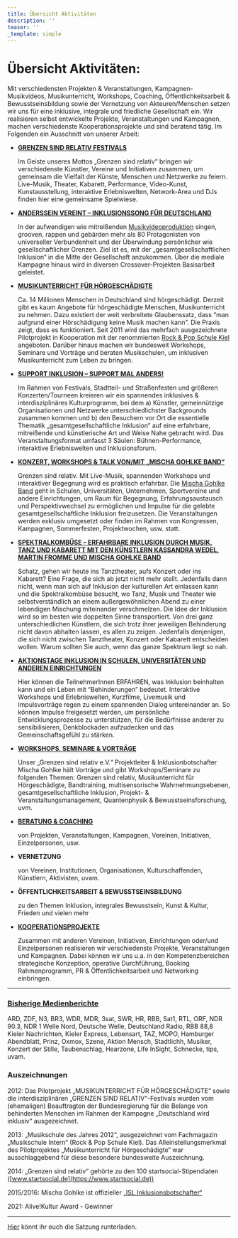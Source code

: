 ```yaml
---
title: Übersicht Aktivitäten
description: ''
teaser: ''
_template: simple
---
```


# Übersicht Aktivitäten:

Mit verschiedensten Projekten & Veranstaltungen, Kampagnen-Musikvideos, Musikunterricht, Workshops, Coaching, Öffentlichkeitsarbeit & Bewusstseinsbildung sowie der Vernetzung von Akteuren/Menschen setzen wir uns für eine inklusive, integrale und friedliche Gesellschaft ein. Wir realisieren selbst entwickelte Projekte, Veranstaltungen und Kampagnen, machen verschiedenste Kooperationsprojekte und sind beratend tätig. Im Folgenden ein Ausschnitt von unserer Arbeit:

* **[GRENZEN SIND RELATIV FESTIVALS](/veranstaltungen/3-grenzen-sind-relativ-festival-sa-26-10-19-fabrik-hamburg-2.html)**

  Im Geiste unseres Mottos „Grenzen sind relativ“ bringen wir verschiedenste Künstler, Vereine und Initiativen zusammen, um gemeinsam die Vielfalt der Künste, Menschen und Netzwerke zu feiern. Live-Musik, Theater, Kabarett, Performance, Video-Kunst, Kunstausstellung, interaktive Erlebniswelten, Network-Area und DJs finden hier eine gemeinsame Spielwiese.
* **[ANDERSSEIN VEREINT – INKLUSIONSSONG FÜR DEUTSCHLAND](/anderssein-vereint-2/inklusionssong-fuer-deutschland.html)**

  In der aufwendigen wie mitreißenden [Musikvideoproduktion](https://youtu.be/KPi9ZNp-YJQ) singen, grooven, rappen und gebärden mehr als 80 Protagonisten von universeller Verbundenheit und der Überwindung persönlicher wie gesellschaftlicher Grenzen. Ziel ist es, mit der „gesamtgesellschaftlichen Inklusion“ in die Mitte der Gesellschaft anzukommen. Über die mediale Kampagne hinaus wird in diversen Crossover-Projekten Basisarbeit geleistet.
* **[MUSIKUNTERRICHT FÜR HÖRGESCHÄDIGTE](/musikunterricht-fuer-hoergeschaedigte/allgemeine-informationen-musikunterricht.html)**

  Ca. 14 Millionen Menschen in Deutschland sind hörgeschädigt. Derzeit gibt es kaum Angebote für hörgeschädigte Menschen, Musikunterricht zu nehmen. Dazu existiert der weit verbreitete Glaubenssatz, dass “man aufgrund einer Hörschädigung keine Musik machen kann”. Die Praxis zeigt, dass es funktioniert. Seit 2011 wird das mehrfach ausgezeichnete Pilotprojekt in Kooperation mit der renommierten [Rock & Pop Schule Kiel](http://www.rockpopschule.de/) angeboten. Darüber hinaus machen wir bundesweit Workshops, Seminare und Vorträge und beraten Musikschulen, um inklusiven Musikunterricht zum Leben zu bringen.
* **[SUPPORT INKLUSION – SUPPORT MAL ANDERS!](/veranstaltungen/support-inklusion-support-mal-anders.html)**

  Im Rahmen von Festivals, Stadtteil- und Straßenfesten und größeren Konzerten/Tourneen kreieren wir ein spannendes inklusives & interdisziplinäres Kulturprogramm, bei dem a) Künstler, gemeinnützige Organisationen und Netzwerke unterschiedlichster Backgrounds zusammen kommen und b) den Besuchern vor Ort die essentielle Thematik „gesamtgesellschaftliche Inklusion“ auf eine erfahrbare, mitreißende und künstlerische Art und Weise Nahe gebracht wird. Das Veranstaltungsformat umfasst 3 Säulen: Bühnen-Performance, interaktive Erlebniswelten und Inklusionsforum.
* **[KONZERT, WORKSHOPS & TALK VON/MIT „MISCHA GOHLKE BAND“](/veranstaltungen/konzert-workshop-talkrunde.html)**

  Grenzen sind relativ. Mit Live-Musik, spannenden Workshops und interaktiver Begegnung wird es praktisch erfahrbar. Die [Mischa Gohlke Band](https://mischagohlkeband.de/) geht in Schulen, Universitäten, Unternehmen, Sportvereine und andere Einrichtungen, um Raum für Begegnung, Erfahrungsaustausch und Perspektivwechsel zu ermöglichen und Impulse für die gelebte gesamtgesellschaftliche Inklusion freizusetzen. Die Veranstaltungen werden exklusiv umgesetzt oder finden im Rahmen von Kongressen, Kampagnen, Sommerfesten, Projektwochen, usw. statt.
* **[SPEKTRALKOMBÜSE – ERFAHRBARE INKLUSION DURCH MUSIK, TANZ UND KABARETT MIT DEN KÜNSTLERN KASSANDRA WEDEL, MARTIN FROMME UND MISCHA GOHLKE BAND](/veranstaltungen/spektralkombuese.html)**

  Schatz, gehen wir heute ins Tanztheater, aufs Konzert oder ins Kabarett? Eine Frage, die sich ab jetzt nicht mehr stellt. Jedenfalls dann nicht, wenn man sich auf Inklusion der kulturellen Art einlassen kann und die Spektralkombüse besucht, wo Tanz, Musik und Theater wie selbstverständlich an einem außergewöhnlichen Abend zu einer lebendigen Mischung miteinander verschmelzen. Die Idee der Inklusion wird so im besten wie doppelten Sinne transportiert. Von drei ganz unterschiedlichen Künstlern, die sich trotz ihrer jeweiligen Behinderung nicht davon abhalten lassen, es allen zu zeigen. Jedenfalls denjenigen, die sich nicht zwischen Tanztheater, Konzert oder Kabarett entscheiden wollen. Warum sollten Sie auch, wenn das ganze Spektrum liegt so nah.
* **[AKTIONSTAGE INKLUSION IN SCHULEN, UNIVERSITÄTEN UND ANDEREN EINRICHTUNGEN](/aktionstage-inklusion/allgemeine-informationen-aktionstage.html)**

  Hier können die TeilnehmerInnen ERFAHREN, was Inklusion beinhalten kann und ein Leben mit “Behinderungen” bedeutet. Interaktive Workshops und Erlebniswelten, Kurzfilme, Livemusik und Impulsvorträge regen zu einem spannenden Dialog untereinander an. So können Impulse freigesetzt werden, um persönliche Entwicklungsprozesse zu unterstützen, für die Bedürfnisse anderer zu sensibilisieren, Denkblockaden aufzudecken und das Gemeinschaftsgefühl zu stärken.
* **[WORKSHOPS, SEMINARE & VORTRÄGE](/workshops-seminare-vortraege/allgemeine-informationen-workshops.html)**

  Unser „Grenzen sind relativ e.V.“ Projektleiter & Inklusionbotschafter Mischa Gohlke hält Vorträge und gibt Workshops/Seminare zu folgenden Themen: Grenzen sind relativ, Musikunterricht für Hörgeschädigte, Bandtraining, multisensorische Wahrnehmungsebenen, gesamtgesellschaftliche Inklusion, Projekt- & Veranstaltungsmanagement, Quantenphysik & Bewusstseinsforschung, uvm.
* **[BERATUNG & COACHING](/beratung.html)**

  von Projekten, Veranstaltungen, Kampagnen, Vereinen, Initiativen, Einzelpersonen, usw.
* **VERNETZUNG**

  von Vereinen, Institutionen, Organisationen, Kulturschaffenden, Künstlern, Aktivisten, uvam.
* **ÖFFENTLICHKEITSARBEIT & BEWUSSTSEINSBILDUNG**

  zu den Themen Inklusion, integrales Bewusstsein, Kunst & Kultur, Frieden und vielen mehr
* **[KOOPERATIONSPROJEKTE](/kooperationsprojekte/allgemeine-informationen.html)**

  Zusammen mit anderen Vereinen, Initiativen, Einrichtungen oder/und Einzelpersonen realisieren wir verschiedenste Projekte, Veranstaltungen und Kampagnen. Dabei können wir uns u.a. in den Kompetenzbereichen strategische Konzeption, operative Durchführung, Booking Rahmenprogramm, PR & Öffentlichkeitsarbeit und Networking einbringen.

***

### **[Bisherige Medienberichte](/presse/bisherige-medienberichte.html)**

ARD, ZDF, N3, BR3, WDR, MDR, 3sat, SWR, HR, RBB, Sat1, RTL, ORF, NDR 90.3, NDR 1 Welle Nord, Deutsche Welle, Deutschland Radio, RBB 88,8 Kieler Nachrichten, Kieler Express, Lebensart, TAZ, MOPO, Hamburger Abendblatt, Prinz, Oxmox, Szene, Aktion Mensch, Stadtlichh, Musiker, Konzert der Stille, Taubenschlag, Hearzone, Life InSight, Schnecke, tips, uvam.

### **Auszeichnungen**

2012: Das Pilotprojekt „MUSIKUNTERRICHT FÜR HÖRGESCHÄDIGTE“ sowie die interdisziplinären „GRENZEN SIND RELATIV“-Festivals wurden vom (ehemaligen) Beauftragten der Bundesregierung für die Belange von behinderten Menschen im Rahmen der Kampagne „Deutschland wird inklusiv“ ausgezeichnet.

2013: „Musikschule des Jahres 2012“, ausgezeichnet vom Fachmagazin „Musikschule Intern“ (Rock & Pop Schule Kiel). Das Alleinstellungsmerkmal des Pilotprojektes „Musikunterricht für Hörgeschädigte“ war ausschlaggebend für diese besondere bundesweite Auszeichnung.

2014: „Grenzen sind relativ“ gehörte zu den 100 startsocial-Stipendiaten ([www.startsocial.de](https://www.startsocial.de))

2015/2016: Mischa Gohlke ist offizieller [„ISL Inklusionsbotschafter“](https://www.isl-ev.de/index.php?option=com_content\&view=article\&id=1289\:mischa-gohlke-macht-musik-fuer-inklusion\&catid=165\&Itemid=512\&lang=de)

2021: Alive!Kultur Award - Gewinner

***

[Hier](https://www.dropbox.com/s/zrj4sb2uky6rs6u/Satzung%20Grenzen%20sind%20relativ%20e.V..pdf?dl=0) könnt ihr euch die Satzung runterladen.
